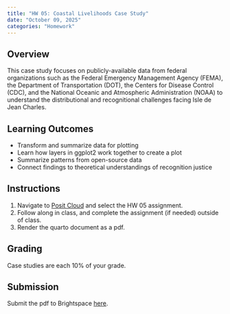 ```yaml
---
title: "HW 05: Coastal Livelihoods Case Study"
date: "October 09, 2025"
categories: "Homework"
---
```


## Overview 
This case study focuses on publicly-available data from federal organizations such as the Federal Emergency Management Agency (FEMA), the Department of Transportation (DOT), the Centers for Disease Control (CDC), and the National Oceanic and Atmospheric Administration (NOAA) to understand the distributional and recognitional challenges facing Isle de Jean Charles.

## Learning Outcomes
- Transform and summarize data for plotting
- Learn how layers in ggplot2 work together to create a plot
- Summarize patterns from open-source data
- Connect findings to theoretical understandings of recognition justice

## Instructions
1. Navigate to [Posit Cloud](https://posit.cloud/spaces/686564/content/all?sort=name_asc) and select the HW 05 assignment. 
2. Follow along in class, and complete the assignment (if needed) outside of class.
3. Render the quarto document as a pdf.

## Grading

Case studies are each 10% of your grade.


## Submission
Submit the pdf to Brightspace [here](https://brightspace.wellesley.edu/d2l/lms/dropbox/user/folders_list.d2l?ou=7420&isprv=0).